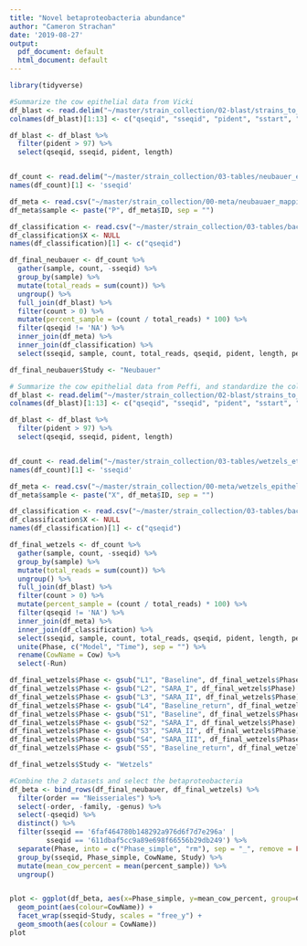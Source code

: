 ```yaml
---
title: "Novel betaproteobacteria abundance"
author: "Cameron Strachan"
date: '2019-08-27'
output:
  pdf_document: default
  html_document: default
---
```


```r
library(tidyverse)
```



```r
#Summarize the cow epithelial data from Vicki
df_blast <- read.delim("~/master/strain_collection/02-blast/strains_to_neubauer.txt", header=FALSE)
colnames(df_blast)[1:13] <- c("qseqid", "sseqid", "pident", "sstart", "send", "qstart", "qend", "evalue", "bitscore", "score", "qlen", "length", "sseq")

df_blast <- df_blast %>%
  filter(pident > 97) %>%
  select(qseqid, sseqid, pident, length)


df_count <- read.delim("~/master/strain_collection/03-tables/neubauer_et_al_epithelial.txt", skip = 1)
names(df_count)[1] <- 'sseqid'

df_meta <- read.csv("~/master/strain_collection/00-meta/neubauaer_mapping.csv")
df_meta$sample <- paste("P", df_meta$ID, sep = "")

df_classification <- read.csv("~/master/strain_collection/03-tables/bacterial_classification.csv")
df_classification$X <- NULL
names(df_classification)[1] <- c("qseqid")

df_final_neubauer <- df_count %>%
  gather(sample, count, -sseqid) %>%
  group_by(sample) %>%
  mutate(total_reads = sum(count)) %>%
  ungroup() %>%
  full_join(df_blast) %>%
  filter(count > 0) %>%
  mutate(percent_sample = (count / total_reads) * 100) %>%
  filter(qseqid != 'NA') %>%
  inner_join(df_meta) %>%
  inner_join(df_classification) %>%
  select(sseqid, sample, count, total_reads, qseqid, pident, length, percent_sample, Phase, CowName, order, family, genus)

df_final_neubauer$Study <- "Neubauer"
```



```r
# Summarize the cow epithelial data from Peffi, and standardize the column names so that I can combine the data
df_blast <- read.delim("~/master/strain_collection/02-blast/strains_to_wetzels.txt", header=FALSE)
colnames(df_blast)[1:13] <- c("qseqid", "sseqid", "pident", "sstart", "send", "qstart", "qend", "evalue", "bitscore", "score", "qlen", "length", "sseq")

df_blast <- df_blast %>%
  filter(pident > 97) %>%
  select(qseqid, sseqid, pident, length)


df_count <- read.delim("~/master/strain_collection/03-tables/wetzels_et_al_epithelial.txt", skip = 1)
names(df_count)[1] <- 'sseqid'

df_meta <- read.csv("~/master/strain_collection/00-meta/wetzels_epithelial.csv")
df_meta$sample <- paste("X", df_meta$ID, sep = "")

df_classification <- read.csv("~/master/strain_collection/03-tables/bacterial_classification.csv")
df_classification$X <- NULL
names(df_classification)[1] <- c("qseqid")

df_final_wetzels <- df_count %>%
  gather(sample, count, -sseqid) %>%
  group_by(sample) %>%
  mutate(total_reads = sum(count)) %>%
  ungroup() %>%
  full_join(df_blast) %>%
  filter(count > 0) %>%
  mutate(percent_sample = (count / total_reads) * 100) %>%
  filter(qseqid != 'NA') %>%
  inner_join(df_meta) %>%
  inner_join(df_classification) %>%
  select(sseqid, sample, count, total_reads, qseqid, pident, length, percent_sample, Time, Model, Run, Cow, order, family, genus) %>%
  unite(Phase, c("Model", "Time"), sep = "") %>%
  rename(CowName = Cow) %>%
  select(-Run)

df_final_wetzels$Phase <- gsub("L1", "Baseline", df_final_wetzels$Phase)
df_final_wetzels$Phase <- gsub("L2", "SARA_I", df_final_wetzels$Phase)
df_final_wetzels$Phase <- gsub("L3", "SARA_II", df_final_wetzels$Phase)
df_final_wetzels$Phase <- gsub("L4", "Baseline_return", df_final_wetzels$Phase)
df_final_wetzels$Phase <- gsub("S1", "Baseline", df_final_wetzels$Phase)
df_final_wetzels$Phase <- gsub("S2", "SARA_I", df_final_wetzels$Phase)
df_final_wetzels$Phase <- gsub("S3", "SARA_II", df_final_wetzels$Phase)
df_final_wetzels$Phase <- gsub("S4", "SARA_III", df_final_wetzels$Phase)
df_final_wetzels$Phase <- gsub("S5", "Baseline_return", df_final_wetzels$Phase)

df_final_wetzels$Study <- "Wetzels"
```



```r
#Combine the 2 datasets and select the betaproteobacteria
df_beta <- bind_rows(df_final_neubauer, df_final_wetzels) %>%
  filter(order == "Neisseriales") %>%
  select(-order, -family, -genus) %>%
  select(-qseqid) %>%
  distinct() %>%
  filter(sseqid == '6faf464780b148292a976d6f7d7e296a' | 
         sseqid == '611dbaf5cc9a89e698f66556b29db249') %>%
  separate(Phase, into = c("Phase_simple", "rm"), sep = "_", remove = FALSE) %>%
  group_by(sseqid, Phase_simple, CowName, Study) %>%
  mutate(mean_cow_percent = mean(percent_sample)) %>%
  ungroup()



```

```r
plot <- ggplot(df_beta, aes(x=Phase_simple, y=mean_cow_percent, group=CowName)) + 
  geom_point(aes(colour=CowName)) + 
  facet_wrap(sseqid~Study, scales = "free_y") +
  geom_smooth(aes(colour = CowName))
plot
```